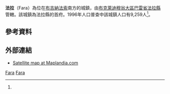 {{Infobox settlement
|name = 法拉
|settlement_type = 
|native_name = Fara
|nickname = 
|image_skyline = 
|image_size = 
|image_caption =
|image_flag = 
|image_seal = 
|seal_size =
|image_map = 
|map_caption = 
|pushpin_map = Burkina Faso
|pushpin_map_caption = 法拉在布基納法索的位置
|coordinates_region = 
|subdivision_type = 國家
|subdivision_name = {{flag|Burkina Faso}}
|subdivision_type1 = 大區
|subdivision_name1 = [[布克萊迪穆翁大區|布克萊迪穆翁大區]]
|subdivision_type2 = [[布吉納法索行政區劃|省]]
|subdivision_name2 = [[巴雷省|巴雷省]]
|subdivision_type3 = [[縣_(布吉納法索)|縣]]
|subdivision_name3 = [[法拉縣|法拉縣]]
|leader_title = 
|leader_name = 
|established_title = 
|established_date = 
|area_total_km2 = 
|population_as_of = 1996
|population_footnotes =<ref name=IC>[http://www.inforoute-communale.gov.bf/list_vill/bm.htm Burkinabé government inforoute communale] {{webarchive|url=https://web.archive.org/web/20080124133758/http://www.inforoute-communale.gov.bf/list_vill/bm.htm |date=2008-01-24 }}</ref>
|population_total = 9,259
|population_density_km2 =
|population_blank1_title = 民族
|population_blank1 = 
|timezone =GMT
|coordinates_display = inline,title
|utc_offset = +0
|latd=11
|latm=32
|lats=00
|latNS=N
|longd=2
|longm=46
|longs=00
|longEW=W
|website = 
}}

'''法拉'''（Fara）為位在[[布吉納法索|布吉納法索]]南方的城鎮，由[[布克萊迪穆翁大區|布克萊迪穆翁大區]][[巴雷省|巴雷省]][[法拉縣|法拉縣]]管轄。該城鎮為法拉縣的首府。1996年人口普查中該城鎮人口有9,259人<ref name=IC/>。

==參考資料==
{{Reflist}}

==外部連結==
*[http://www.maplandia.com/burkina-faso/sissili/fara/fara/ Satellite map at Maplandia.com] {{Wayback|url=http://www.maplandia.com/burkina-faso/sissili/fara/fara/ |date=20160303190737 }}

{{巴雷省}}

[[Category:布克萊迪穆翁大區聚居地|Fara]]
[[Category:巴雷省|Fara]]

{{BurkinaFaso-geo-stub}}